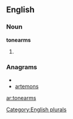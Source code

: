 
==English==

===Noun===
'''tonearms'''

# {{plural of|[[tonearm]]}}

===Anagrams===
* {{alphagram|aemnorst}}
* [[artemons#English|artemons]]

[[Category:English plurals]]

[[ar:tonearms]]